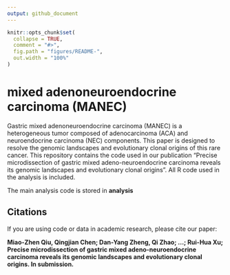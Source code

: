 ```yaml
---
output: github_document
---
```


<!-- README.md is generated from README.Rmd. Please edit that file -->

```r
knitr::opts_chunk$set(
  collapse = TRUE,
  comment = "#>",
  fig.path = "figures/README-",
  out.width = "100%"
)
```

# mixed adenoneuroendocrine carcinoma (MANEC)

<!-- badges: start -->
<!-- badges: end -->

Gastric mixed adenoneuroendocrine carcinoma (MANEC) is a heterogeneous tumor composed of adenocarcinoma (ACA) and neuroendocrine carcinoma (NEC) components. This paper is designed to resolve the genomic landscapes and evolutionary clonal origins of this rare cancer. This repository contains the code used in our publication "Precise microdissection of gastric mixed adeno-neuroendocrine carcinoma reveals its genomic landscapes and evolutionary clonal origins". All R code used in the analysis is included.

The main analysis code is stored in **analysis**


## Citations

If you are using code or data in academic research, please cite our paper:

**Miao-Zhen Qiu, Qingjian Chen; Dan-Yang Zheng, Qi Zhao; ...; Rui-Hua Xu; Precise microdissection
of gastric mixed adeno-neuroendocrine carcinoma reveals its genomic landscapes and evolutionary
clonal origins. In submission.**









